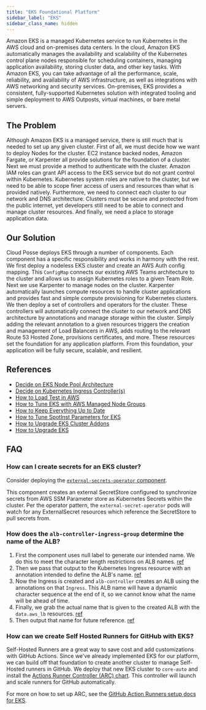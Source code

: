 ```yaml
---
title: "EKS Foundational Platform"
sidebar_label: "EKS"
sidebar_class_name: hidden
---
```


Amazon EKS is a managed Kubernetes service to run Kubernetes in the AWS cloud and on-premises data centers. In the
cloud, Amazon EKS automatically manages the availability and scalability of the Kubernetes control plane nodes
responsible for scheduling containers, managing application availability, storing cluster data, and other key tasks.
With Amazon EKS, you can take advantage of all the performance, scale, reliability, and availability of AWS
infrastructure, as well as integrations with AWS networking and security services. On-premises, EKS provides a
consistent, fully-supported Kubernetes solution with integrated tooling and simple deployment to AWS Outposts, virtual
machines, or bare metal servers.

## The Problem

Although Amazon EKS is a managed service, there is still much that is needed to set up any given cluster. First of all,
we must decide how we want to deploy Nodes for the cluster. EC2 instance backed nodes, Amazon Fargate, or Karpenter all
provide solutions for the foundation of a cluster. Next we must provide a method to authenticate with the cluster.
Amazon IAM roles can grant API access to the EKS service but do not grant control within Kubernetes. Kubernetes system
roles are native to the cluster, but we need to be able to scope finer access of users and resources than what is
provided natively. Furthermore, we need to connect each cluster to our network and DNS architecture. Clusters must be
secure and protected from the public internet, yet developers still need to be able to connect and manage cluster
resources. And finally, we need a place to storage application data.

## Our Solution

Cloud Posse deploys EKS through a number of components. Each component has a specific responsibility and works in
harmony with the rest. We first deploy a nodeless EKS cluster and create an AWS Auth config mapping. This `ConfigMap`
connects our existing AWS Teams architecture to the cluster and allows us to assign Kubernetes roles to a given Team
Role. Next we use Karpenter to manage nodes on the cluster. Karpenter automatically launches compute resources to handle
cluster applications and provides fast and simple compute provisioning for Kubernetes clusters. We then deploy a set of
controllers and operators for the cluster. These controllers will automatically connect the cluster to our network and
DNS architecture by annotations and manage storage within the cluster. Simply adding the relevant annotation to a given
resources triggers the creation and management of Load Balancers in AWS, adds routing to the relevant Route 53 Hosted
Zone, provisions certificates, and more. These resources set the foundation for any application platform. From this
foundation, your application will be fully secure, scalable, and resilient.

## References

- [Decide on EKS Node Pool Architecture](/reference-architecture/fundamentals/design-decisions/foundational-platform/decide-on-eks-node-pool-architecture/)
- [Decide on Kubernetes Ingress Controller(s)](/reference-architecture/fundamentals/design-decisions/foundational-platform/decide-on-kubernetes-ingress-controller-s/)
- [How to Load Test in AWS](/reference-architecture/how-to-guides/tutorials/how-to-load-test-in-aws/)
- [How to Tune EKS with AWS Managed Node Groups](/reference-architecture/how-to-guides/tutorials/how-to-tune-eks-with-aws-managed-node-groups/)
- [How to Keep Everything Up to Date](/reference-architecture/how-to-guides/upgrades/how-to-keep-everything-up-to-date/)
- [How to Tune SpotInst Parameters for EKS](/reference-architecture/how-to-guides/integrations/spotinst/how-to-tune-spotinst-parameters-for-eks/)
- [How to Upgrade EKS Cluster Addons](/reference-architecture/how-to-guides/upgrades/how-to-upgrade-eks-cluster-addons/)
- [How to Upgrade EKS](/reference-architecture/how-to-guides/upgrades/how-to-upgrade-eks/)

## FAQ

### How can I create secrets for an EKS cluster?

Consider deploying the [`external-secrets-operator` component](/components/library/aws/eks/external-secrets-operator).

This component creates an external SecretStore configured to synchronize secrets from AWS SSM Parameter store as
Kubernetes Secrets within the cluster. Per the operator pattern, the `external-secret-operator` pods will watch for any
ExternalSecret resources which reference the SecretStore to pull secrets from.

### How does the `alb-controller-ingress-group` determine the name of the ALB?

1. First the component uses null label to generate our intended name. We do this to meet the character length
   restrictions on ALB names.
   [ref](https://github.com/cloudposse/terraform-aws-components/blob/master/modules/eks/alb-controller-ingress-group/main.tf#L75-L83)
2. Then we pass that output to the Kubernetes Ingress resource with an annotation intended to define the ALB's name.
   [ref](https://github.com/cloudposse/terraform-aws-components/blob/master/modules/eks/alb-controller-ingress-group/main.tf#L98)
3. Now the Ingress is created and `alb-controller` creates an ALB using the annotations on that `Ingress`. This ALB name
   will have a dynamic character sequence at the end of it, so we cannot know what the name will be ahead of time.
4. Finally, we grab the actual name that is given to the created ALB with the `data.aws_lb` resources.
   [ref](https://github.com/cloudposse/terraform-aws-components/blob/master/modules/eks/alb-controller-ingress-group/main.tf#L169)
5. Then output that name for future reference.
   [ref](https://github.com/cloudposse/terraform-aws-components/blob/master/modules/eks/alb-controller-ingress-group/main.tf#L36)

### How can we create Self Hosted Runners for GitHub with EKS?

Self-Hosted Runners are a great way to save cost and add customizations with GitHub Actions. Since we've already
implemented EKS for our platform, we can build off that foundation to create another cluster to manage Self-Hosted
runners in GitHub. We deploy that new EKS cluster to `core-auto` and install the
[Actions Runner Controller (ARC) chart](https://github.com/actions/actions-runner-controller). This controller will
launch and scale runners for GitHub automatically.

For more on how to set up ARC, see the
[GitHub Action Runners setup docs for EKS](/reference-architecture/setup/github-actions-runners/).
